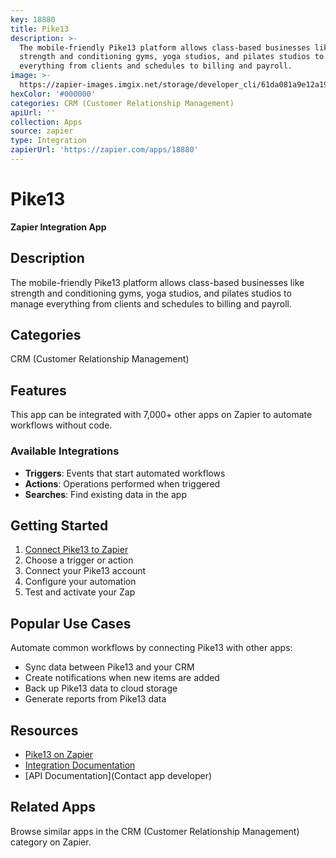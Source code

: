 ```yaml
---
key: 18880
title: Pike13
description: >-
  The mobile-friendly Pike13 platform allows class-based businesses like
  strength and conditioning gyms, yoga studios, and pilates studios to manage
  everything from clients and schedules to billing and payroll.
image: >-
  https://zapier-images.imgix.net/storage/developer_cli/61da081a9e12a193e24d200f58f95443.png?auto=format%2Ccompress&ixlib=python-3.0.0&q=50
hexColor: '#000000'
categories: CRM (Customer Relationship Management)
apiUrl: ''
collection: Apps
source: zapier
type: Integration
zapierUrl: 'https://zapier.com/apps/18880'
---
```

# Pike13

**Zapier Integration App**

## Description

The mobile-friendly Pike13 platform allows class-based businesses like strength and conditioning gyms, yoga studios, and pilates studios to manage everything from clients and schedules to billing and payroll.

## Categories

CRM (Customer Relationship Management)

## Features

This app can be integrated with 7,000+ other apps on Zapier to automate workflows without code.

### Available Integrations

- **Triggers**: Events that start automated workflows
- **Actions**: Operations performed when triggered
- **Searches**: Find existing data in the app

## Getting Started

1. [Connect Pike13 to Zapier](https://zapier.com/apps/18880)
2. Choose a trigger or action
3. Connect your Pike13 account
4. Configure your automation
5. Test and activate your Zap

## Popular Use Cases

Automate common workflows by connecting Pike13 with other apps:

- Sync data between Pike13 and your CRM
- Create notifications when new items are added
- Back up Pike13 data to cloud storage
- Generate reports from Pike13 data

## Resources

- [Pike13 on Zapier](https://zapier.com/apps/18880)
- [Integration Documentation](https://zapier.com/apps/18880/integrations)
- [API Documentation](Contact app developer)

## Related Apps

Browse similar apps in the CRM (Customer Relationship Management) category on Zapier.

